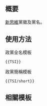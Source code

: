 {{NoteTA/MediaWiki}}{{Documentation subpage}}<!-- 在本行下編輯模板說明 -->

== 概要 ==
[[新思維 (香港)|新思維]]黨徽及黨名。

== 使用方法 ==
;政黨全名模板
 <pre>{{TSI}}</pre>

;政黨簡稱模板
 <pre>{{TSI/short}}</pre>

== 相關模板 ==
{{香港政黨模板}}
